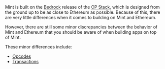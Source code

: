 Mint is built on the [Bedrock](https://docs.optimism.io/stack/protocol/overview) release of the [OP Stack](https://docs.optimism.io/), which is designed from the ground up to be as close to Ethereum as possible. Because of this, there are very little differences when it comes to building on Mint and Ethereum.

However, there are still some minor discrepancies between the behavior of Mint and Ethereum that you should be aware of when building apps on top of Mint.

These minor differences include:

- [Opcodes](https://docs.optimism.io/stack/differences#opcodes)
- [Transactions](https://docs.optimism.io/stack/differences#transactions)